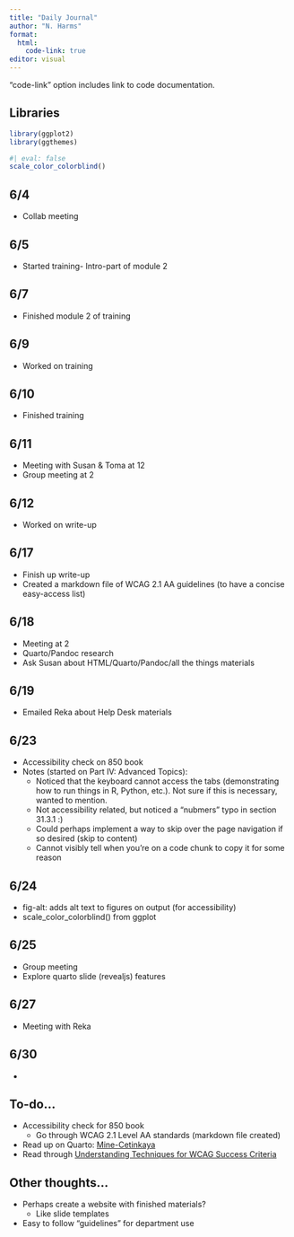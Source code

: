 ```yaml
---
title: "Daily Journal"
author: "N. Harms"
format: 
  html:
    code-link: true
editor: visual
---
```


"code-link" option includes link to code documentation.

## Libraries

```r
library(ggplot2)
library(ggthemes)
```

```r
#| eval: false
scale_color_colorblind()
```

## 6/4

-   Collab meeting

## 6/5

-   Started training- Intro-part of module 2

## 6/7

-   Finished module 2 of training

## 6/9

-   Worked on training

## 6/10

-   Finished training

## 6/11

-   Meeting with Susan & Toma at 12
-   Group meeting at 2

## 6/12

-   Worked on write-up

## 6/17

-   Finish up write-up
-   Created a markdown file of WCAG 2.1 AA guidelines (to have a concise easy-access list)

## 6/18

-   Meeting at 2
-   Quarto/Pandoc research
-   Ask Susan about HTML/Quarto/Pandoc/all the things materials

## 6/19

-   Emailed Reka about Help Desk materials

## 6/23

-   Accessibility check on 850 book
-   Notes (started on Part IV: Advanced Topics):
    -   Noticed that the keyboard cannot access the tabs (demonstrating how to run things in R, Python, etc.). Not sure if this is necessary, wanted to mention.
    -   Not accessibility related, but noticed a "nubmers" typo in section 31.3.1 :)
    -   Could perhaps implement a way to skip over the page navigation if so desired (skip to content)
    -   Cannot visibly tell when you're on a code chunk to copy it for some reason

## 6/24

-   fig-alt: adds alt text to figures on output (for accessibility)
-   scale_color_colorblind() from ggplot

## 6/25

-   Group meeting
-   Explore quarto slide (revealjs) features

## 6/27

-   Meeting with Reka

## 6/30

-   

## To-do...

-   Accessibility check for 850 book
    -   Go through WCAG 2.1 Level AA standards (markdown file created)
-   Read up on Quarto: [Mine-Cetinkaya](https://mine-cr.com/about/)
-   Read through [Understanding Techniques for WCAG Success Criteria](https://www.w3.org/TR/2014/NOTE-UNDERSTANDING-WCAG20-20140916/understanding-techniques.html#understanding-techniques)

## Other thoughts...

-   Perhaps create a website with finished materials?
    -   Like slide templates
-   Easy to follow "guidelines" for department use
